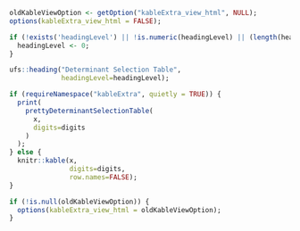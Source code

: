 
<div style="display:block;clear:both;" class="behaviorchange-determinant-selection-table-start"></div>
<div class="behaviorchange-determinant-selection-table-container">

```{r, eval=TRUE, echo=FALSE}

oldKableViewOption <- getOption("kableExtra_view_html", NULL);
options(kableExtra_view_html = FALSE);

if (!exists('headingLevel') || !is.numeric(headingLevel) || (length(headingLevel) != 1)) {
  headingLevel <- 0;
}

```

```{r, results='asis', eval=TRUE}
ufs::heading("Determinant Selection Table",
             headingLevel=headingLevel);
```

```{r, echo=echoPartial, results='asis', eval=TRUE}

if (requireNamespace("kableExtra", quietly = TRUE)) {
  print(
    prettyDeterminantSelectionTable(
      x,
      digits=digits
    )
  );
} else {
  knitr::kable(x,
               digits=digits,
               row.names=FALSE);
}

```

```{r echo=FALSE}
if (!is.null(oldKableViewOption)) {
  options(kableExtra_view_html = oldKableViewOption);
}
```

</div>
<div style="display:block;clear:both;" class="behaviorchange-determinant-selection-table-end"></div>
